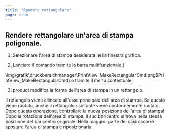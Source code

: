 ```yaml
---
title: "Rendere rettangolare"
page: true
---
```

## Rendere rettangolare un&#39;area di stampa poligonale.
<GeoMapper>

1. Selezionare l&#39;area di stampa desiderata nella finestra grafica.


2. Lanciare il comando tramite la barra multifunzionale  (


<Image>\img\grafik\druckbereichmanager\PrintView_MakeRectangularCmd.png$PrintView_MakeRectangularCmd</Image>) o tramite il menu contestuale.


3. <Placeholder>product</Placeholder> modifica la forma dell&#39;area di stampa in un rettangolo.





<Warning>
Il rettangolo viene allineato all&#39;asse principale dell&#39;area di stampa. Se questo viene ruotato, anche il rettangolo risultante viene conformemente ruotato.
</Warning>


<Success>
Dopo questa operazione, controllare la nuova posizione dell&#39;area di stampa! Dopo la rotazione dell&#39;area di stampa, il suo baricentro si trova nella stessa posizione del baricentro originale. Nella maggior parte dei casi occorre spostare l&#39;area di stampa e riposizionarla.
</Success>

</GeoMapper>
